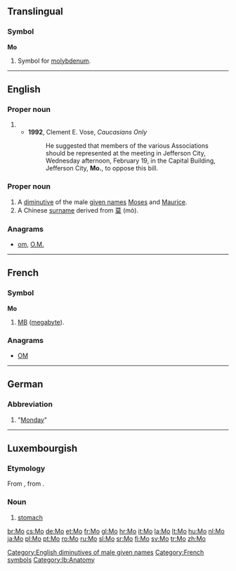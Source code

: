 {{also|Appendix:Variations of "mo"}}
==Translingual==

===Symbol===
'''Mo'''

# {{element symbol}} Symbol for [[molybdenum]].

----

==English==

===Proper noun===
{{en-proper noun|sg=Mo.}}

# {{abbreviation of|Missouri}}
#* '''1992''', Clement E. Vose, ''Caucasians Only''
#*: He suggested that members of the various Associations should be represented at the meeting in Jefferson City, Wednesday afternoon, February 19, in the Capital Building, Jefferson City, '''Mo.''', to oppose this bill.

===Proper noun===
{{en-proper noun}}

# A [[diminutive]] of the male [[given name]]s [[Moses]] and [[Maurice]].
# A Chinese [[surname]] derived from [[莫]] (mò).

===Anagrams===
* [[om#English|om]], [[O.M.#English|O.M.]]

[[Category:English diminutives of male given names]]

----

==French==

===Symbol===
'''Mo'''

# {{abbreviation of|mégaoctet|lang=fr}} [[MB]] ([[megabyte]]).

===Anagrams===
* [[OM#French|OM]]

[[Category:French symbols]]

----

==German==

===Abbreviation===
{{head|de|abbreviation}}

# {{abbreviation of|Montag|lang=de}} "[[Monday]]"

----

==Luxembourgish==

===Etymology===
From {{etyl|goh|lb}} {{term|mago|lang=goh}}, from {{proto|gem-pro|magô|lang=lb}}.

===Noun===
{{lb-noun|m|Mee}}

# [[stomach]]

[[Category:lb:Anatomy]]

[[br:Mo]]
[[cs:Mo]]
[[de:Mo]]
[[et:Mo]]
[[fr:Mo]]
[[gl:Mo]]
[[hr:Mo]]
[[it:Mo]]
[[la:Mo]]
[[lt:Mo]]
[[hu:Mo]]
[[nl:Mo]]
[[ja:Mo]]
[[pl:Mo]]
[[pt:Mo]]
[[ro:Mo]]
[[ru:Mo]]
[[sl:Mo]]
[[sr:Mo]]
[[fi:Mo]]
[[sv:Mo]]
[[tr:Mo]]
[[zh:Mo]]